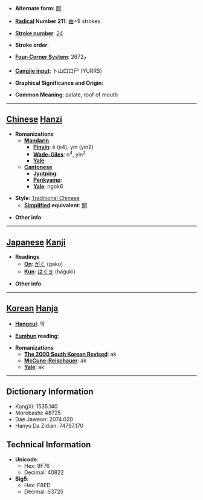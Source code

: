 * '''Alternate form''': [[腭]]

* '''[[Wiktionary:Chinese radical index| Radical]] Number 211''': [[Wiktionary:Chinese radical index 齒|齒]]+9 strokes

* '''[[Wiktionary:Chinese total strokes index|Stroke number]]''': [[Wiktionary:Chinese total strokes index 24|24]]

* '''Stroke order''': 

* '''[[Wiktionary:Chinese four corner index|Four-Corner System]]''': 2672<sub>7</sub>

* '''[[Wiktionary:Chinese Cangjie index|Cangjie input]]''': 卜山口口尸 (YURRS)

* '''Graphical Significance and Origin''': 

* '''Common Meaning''': palate, roof of mouth

----

== [[Chinese]] [[Hanzi]] ==

* '''Romanizations'''
** '''[[Mandarin]]'''
*** '''[[Pinyin]]''': è (e4), yín (yin2)
*** '''[[Wade-Giles]]''': o<sup>4</sup>, yin<sup>2</sup>
*** '''[[Yale]]''': 
** '''[[Cantonese]]'''
*** '''[[Jyutping]]''':
*** '''[[Penkyamp]]''': 
*** '''[[Yale]]''': ngok6

* '''Style''': [[Traditional Chinese]] 
** '''[[Simplified Chinese|Simplified]] equivalent''': [[腭]]

* '''Other info''': 

----

== [[Japanese]] [[Kanji]] ==

* '''Readings'''
** '''[[On]]''': [[がく]] (gaku)
** '''[[Kun]]''': [[はぐき]] (haguki)

* '''Other info''':  

----

== [[Korean]] [[Hanja]] ==

* '''[[Hangeul]]''': 악

* '''[[Eumhun]] reading''': 

* '''Romanizations'''
** '''[[The 2000 South Korean Revised Romanization|The 2000 South Korean Revised]]''': ak
** '''[[McCune-Reischauer]]''': ak
** '''[[Yale]]''': ak

----

== Dictionary Information ==

* KangXi: 1535.140
* Morobashi: 48725
* Dae Jaweon: 2074.020
* Hanyu Da Zidian: 74797.170

== Technical Information ==

* '''Unicode''':
** Hex: 9F76
** Decimal: 40822
* '''Big5''':
** Hex: F8ED
** Decimal: 63725